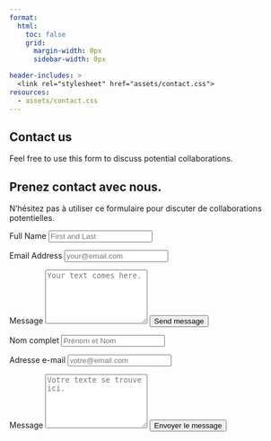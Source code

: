 ```yaml
---
format: 
  html: 
    toc: false
    grid:
      margin-width: 0px
      sidebar-width: 0px

header-includes: >
  <link rel="stylesheet" href="assets/contact.css">
resources:
  - assets/contact.css
---
```

<!-- copyright to https://github.com/spcanelon -->
<!-- https://github.com/spcanelon/silvia/blob/32853dd0e70a71514b0922ee306f80ed5897f776/contact.qmd --> 

::: {.grid}

::: {.g-col-5 #note}
::: {.content-visible when-profile="english"}

# Contact us

Feel free to use this form to discuss potential collaborations.
:::
::: {.content-visible when-profile="french"}

# Prenez contact avec nous.

N’hésitez pas à utiliser ce formulaire pour discuter de collaborations potentielles.


:::
<!-- verification -->

<a rel="me" style="display:none" href="https://github.com/ersatz-production">Hidden link used to verify my account on GitHub</a>


:::
<!-- source: https://github.com/mccarthy-m-g/tidytales/blob/main/about/index.qmd#L24-L46 -->

::: {.g-col-1}
:::

::: {.g-col-6 #form}
::: {.content-visible when-profile="english"}

<form action="https://formspree.io/f/mnqezpll" method="POST" accept-charset="utf-8">


<label for="full-name">Full Name</label>
<input type="text" name="name" id="full-name" class="form-control" placeholder="First and Last" required>

<label for="email-address">Email Address</label>
<input type="email" name="_replyto" id="email-address" class="form-control" placeholder="your@email.com" required>

<label for="message">Message</label>
  <textarea rows="6" name="message" id="message" class="form-control" placeholder="Your text comes here." required></textarea>

<button type="submit" class="btn btn-primary mt-4">Send message</button>
</form>
:::
::: {.content-visible when-profile="french"}

<form action="https://formspree.io/f/mnqezpll" method="POST" accept-charset="utf-8">


<label for="full-name">Nom complet</label>
<input type="text" name="name" id="full-name" class="form-control" placeholder="Prénom et Nom" required>

<label for="email-address">Adresse e-mail</label>
<input type="email" name="_replyto" id="email-address" class="form-control" placeholder="votre@email.com" required>

<label for="message">Message</label>
<textarea rows="6" name="message" id="message" class="form-control" placeholder="Votre texte se trouve ici." required></textarea>

<button type="submit" class="btn btn-primary mt-4">Envoyer le message</button>
</form>
:::

:::
:::
<!-- end grid -->
